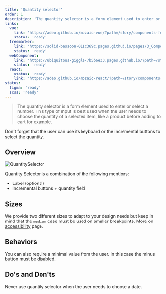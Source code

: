 ```yaml
---
title: 'Quantity selector'
order: 1
description: 'The quantity selector is a form element used to enter or select a number. This type of input is best used when the user needs to choose the quantity of a selected item, like a product before adding to cart for example'
links:
  vue:
    link: 'https://adeo.github.io/mozaic-vue/?path=/story/components-form-mquantityselector'
    status: 'ready'
  freemarker:
    link: 'https://solid-bassoon-011c369c.pages.github.io/pages/3_Components/form/quantity-selector/'
    status: 'ready'
  webComponent:
    link: 'https://ubiquitous-giggle-7b5b6e33.pages.github.io/?path=/story/components-quantityselector'
    status: 'ready'
  react:
    status: 'ready'
    link: 'https://adeo.github.io/mozaic-react/?path=/story/components-quantityselector'
status:
  figma: 'ready'
  scss: 'ready'
---
```


> The quantity selector is a form element used to enter or select a number. This type of input is best used when the user needs to choose the quantity of a selected item, like a product before adding to cart for example.

<Preview path="medium-input" nude />

<Highlight theme="tips">

Don't forget that the user can use its keyboard or the incremental buttons to select the quantity.

</Highlight>

## Overview

![QuantitySelector](QtySelector-Overview.png)

Quantity Selector is a combination of the following mentions:

- Label (optional)
- Incremental buttons + quantity field

## Sizes

We provide two different sizes to adapt to your design needs but keep in mind that the `medium` case must be used on smaller breakpoints. More on [accessibility](Components/Form/QuantitySelector/accessibility/) page.

<Preview path="basic" nude />

## Behaviors

You can also require a minimal value from the user. In this case the minus button must be disabled.

<Preview path="minimal" nude />

## Do's and Don'ts

<HintItem dont>
  Never use quantity selector when the user needs to choose a date.
</HintItem>
